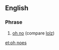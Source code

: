 ==English==

===Phrase===
{{head|en|phrase}}

# {{lb|en|Internet slang}} [[oh no]] (compare [[lolz]])

[[et:oh noes]]